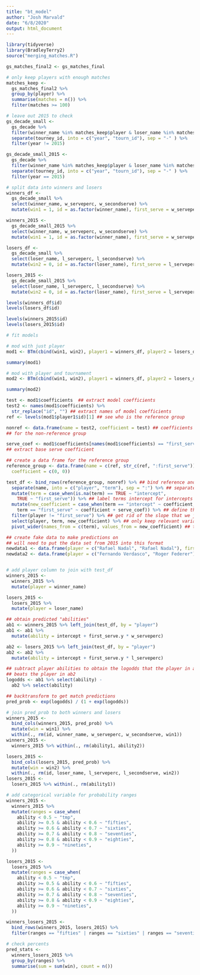 ```yaml
---
title: "bt_model"
author: "Josh Marvald"
date: "6/8/2020"
output: html_document
---
```


```r
library(tidyverse)
library(BradleyTerry2)
source("merging_matches.R")

gs_matches_final2 <- gs_matches_final
```


```r
# only keep players with enough matches
matches_keep <-
  gs_matches_final2 %>%
  group_by(player) %>%
  summarise(matches = n()) %>%
  filter(matches >= 100) 

# leave out 2015 to check
gs_decade_small <- 
  gs_decade %>%
  filter(winner_name %in% matches_keep$player & loser_name %in% matches_keep$player) %>%
  separate(tourney_id, into = c("year", "tourn_id"), sep = "-" ) %>%
  filter(year != 2015) 

gs_decade_small_2015 <-
  gs_decade %>%
  filter(winner_name %in% matches_keep$player & loser_name %in% matches_keep$player) %>%
  separate(tourney_id, into = c("year", "tourn_id"), sep = "-" ) %>%
  filter(year == 2015)
```

```r
# split data into winners and losers
winners_df <-
  gs_decade_small %>%
  select(winner_name, w_serveperc, w_secondserve) %>%
  mutate(win1 = 1, id = as.factor(winner_name), first_serve = w_serveperc)

winners_2015 <-
  gs_decade_small_2015 %>%
  select(winner_name, w_serveperc, w_secondserve) %>%
  mutate(win1 = 1, id = as.factor(winner_name), first_serve = w_serveperc)

losers_df <-
  gs_decade_small %>%
  select(loser_name, l_serveperc, l_secondserve) %>%
  mutate(win2 = 0, id = as.factor(loser_name), first_serve = l_serveperc) 

losers_2015 <-
  gs_decade_small_2015 %>%
  select(loser_name, l_serveperc, l_secondserve) %>%
  mutate(win2 = 0, id = as.factor(loser_name), first_serve = l_serveperc)
```


```r
levels(winners_df$id)
levels(losers_df$id)

levels(winners_2015$id)
levels(losers_2015$id)
```


```r
# fit models

# mod with just player 
mod1 <- BTm(cbind(win1, win2), player1 = winners_df, player2 = losers_df, formula = ~ id + first_serve:id + first_serve, id = "id", data = gs_decade_small)

summary(mod1)

# mod with player and tournament
mod2 <- BTm(cbind(win1, win2), player1 = winners_df, player2 = losers_df, formula = ~ id + first_serve:id + first_serve + tourney_name, id = "id", data = gs_decade_small)

summary(mod2)
```


```r
test <- mod1$coefficients  ## extract model coefficients
test2 <- names(mod1$coefficients) %>%
  str_replace("id", "") ## extract names of model coefficients
ref <- levels(mod1$player1$id)[1] ## see who is the reference group

nonref <- data.frame(name = test2, coefficient = test) ## coefficients
## for the non-reference group

serve_coef <- mod1$coefficients[names(mod1$coefficients) == "first_serve"]
## extract base serve coefficient

## create a data frame for the reference group
reference_group <- data.frame(name = c(ref, str_c(ref, ":first_serve")),
  coefficient = c(0, 0))

test_df <- bind_rows(reference_group, nonref) %>% ## bind reference and non-reference coefficients
  separate(name, into = c("player", "term"), sep = ":") %>% ## separate names from the interaction with serve percentage
  mutate(term = case_when(is.na(term) == TRUE ~ "intercept",
    TRUE ~ "first_serve")) %>% ## label terms intercept for intercepts and first_serve for slopes
  mutate(new_coefficient = case_when(term == "intercept" ~ coefficient,
    term == "first_serve" ~ coefficient + serve_coef)) %>% ## define the slope by adding the serve coefficient to the value of first_serve for a particular player (similar to what you would do in STAT 213 when you had an interaction between a categorical and quantitative variable and you wanted to make predictions)
  filter(player != "first_serve") %>% ## get rid of the slope that we just added: it's useless now
  select(player, term, new_coefficient) %>% ## only keep relevant variables
  pivot_wider(names_from = c(term), values_from = new_coefficient) ## tidy up by having each player occupy his own row

## create fake data to make predictions on
## will need to put the data set from 2015 into this format
newdata1 <- data.frame(player = c("Rafael Nadal", "Rafael Nadal"), first_serve_perc = c(0.7, 0.5)) 
newdata2 <- data.frame(player = c("Fernando Verdasco", "Roger Federer"), first_serve_perc = c(0.6, 0.8))


# add player column to join with test_df
winners_2015 <-
  winners_2015 %>%
  mutate(player = winner_name) 

losers_2015 <-
  losers_2015 %>%
  mutate(player = loser_name)

## obtain predicted "abilities"
ab1 <- winners_2015 %>% left_join(test_df, by = "player") 
ab1 <- ab1 %>%
  mutate(ability = intercept + first_serve.y * w_serveperc)

ab2 <- losers_2015 %>% left_join(test_df, by = "player")
ab2 <- ab2 %>%
  mutate(ability = intercept + first_serve.y * l_serveperc)

## subtract player abilities to obtain the logodds that the player in ab1
## beats the player in ab2
logodds <- ab1 %>% select(ability) - 
  ab2 %>% select(ability)

## backtransform to get match predictions
pred_prob <- exp(logodds) / (1 + exp(logodds))
```


```r
# join pred_prob to both winners and losers 
winners_2015 <-
  bind_cols(winners_2015, pred_prob) %>%
  mutate(win = win1) %>%
  within(., rm(id, winner_name, w_serveperc, w_secondserve, win1))
winners_2015 <- 
  winners_2015 %>% within(., rm(ability1, ability2))

losers_2015 <-
  bind_cols(losers_2015, pred_prob) %>%
  mutate(win = win2) %>%
  within(., rm(id, loser_name, l_serveperc, l_secondserve, win2)) 
losers_2015 <-
  losers_2015 %>% within(., rm(ability1))

# add categorical variable for probability ranges
winners_2015 <-
  winners_2015 %>%
  mutate(ranges = case_when(
    ability < 0.5 ~ "tmp",
    ability >= 0.5 & ability < 0.6 ~ "fifties",
    ability >= 0.6 & ability < 0.7 ~ "sixties",
    ability >= 0.7 & ability < 0.8 ~ "seventies",
    ability >= 0.8 & ability < 0.9 ~ "eighties",
    ability >= 0.9 ~ "nineties",
  ))

losers_2015 <-
  losers_2015 %>%
  mutate(ranges = case_when(
    ability < 0.5 ~ "tmp",
    ability >= 0.5 & ability < 0.6 ~ "fifties",
    ability >= 0.6 & ability < 0.7 ~ "sixties",
    ability >= 0.7 & ability < 0.8 ~ "seventies",
    ability >= 0.8 & ability < 0.9 ~ "eighties",
    ability >= 0.9 ~ "nineties",
  ))

winners_losers_2015 <-
  bind_rows(winners_2015, losers_2015) %>%
  filter(ranges == "fifties" | ranges == "sixties" | ranges == "seventies" | ranges == "eighties" | ranges == "nineties")
```


```r
# check percents
pred_stats <-
  winners_losers_2015 %>%
  group_by(ranges) %>%
  summarise(sum = sum(win), count = n())
```

